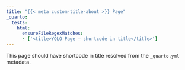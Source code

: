 ```yaml
---
title: "{{< meta custom-title-about >}} Page"
_quarto:
  tests:
    html:
      ensureFileRegexMatches:
      - ['<title>YOLO Page – shortcode in title</title>']
---
```


This page should have shortcode in title resolved from the `_quarto.yml` metadata.
